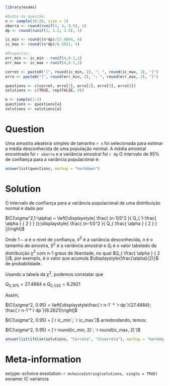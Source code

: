 ```r
library(exams)
```


```r
#Dados da questão:
n <- sample(10:20, size = 1)
xbarra <- round(runif(1, 4, 8.5), 1)
dp <- round(runif(1, 1.2, 3.5), 1)

ic_min <- round((n*dp)/27.4884, 4)
ic_max <- round((n*dp)/6.2621, 4)

#Respostas:
err_min <- ic_min - runif(4,0.1,1)
err_max <- ic_max + runif(4,0.1,1)

corret <- paste0("[", round(ic_min, 2), "; ", round(ic_max, 2), "]")
erro <- paste0("[", round(err_min, 2), "; ", round(err_max, 2), "]")

questions <- c(corret, erro[1], erro[2], erro[3], erro[4])
solutions <- c(TRUE, rep(FALSE, 4))

o <- sample(1:5)
questions <- questions[o]
solutions <- solutions[o]

```

Question
========

Uma amostra aleatória simples de tamanho `r n` foi selecionada para estimar a média desconhecida de uma população normal. A média amostral encontrada foi `r xbarra` e a variância amostral foi `r dp` O intervalo de 95% de confiança para a variância populacional é:

```r
answerlist(questions, markup = "markdown")
```

Solution
========

O intervalo de confiança para a variância populacional de uma distribuição normal é dado por

$IC(\sigma^2,1-\alpha) = \left[\displaystyle{ \frac{ (n-1)S^2 }{ Q_{ 1-\frac{ \alpha } { 2 } } }};\displaystyle{ \frac{ (n-1)S^2 }{ Q_{ \frac{ \alpha } { 2 } } }}\right]$

Onde $1-\alpha$ é o nível de confiança, $\sigma^2$ é a variância desconhecida, $n$ é o tamanho de amostra, $S^2$ é a variância amostral e $Q_i$ é o valor tabelado da distribuição $\chi^2$ com n-1 graus de liberdade, no qual $Q_{ \frac{ \alpha } { 2 }}$, por exemplo, é o valor que acumula $\displaystyle{\frac{\alpha}{2}}$ de probabilidade.

Usando a tabela da $\chi^2$, podemos constatar que

$Q_{0,975} = 27.4884$ e
$Q_{0,025} = 6.2621$

Assim,

$IC(\sigma^2, 0.95) = \left[\displaystyle\frac{`r n-1` * `r dp`}{27.4884}; \frac{`r n-1`*`r dp`}{6.2621}\right]$

$IC(\sigma^2, 0.95) = [`r ic_min`; `r ic_max`]$ arredondando, temos:

$IC(\sigma^2, 0.95) = [`r round(ic_min, 2)`; `r round(ic_max, 2)`]$ 


```r
answerlist(ifelse(solutions, "Correta", "Incorreta"), markup = "markdown")
```

Meta-information
================
extype: schoice
exsolution: `r mchoice2string(solutions, single = TRUE)`
exname: IC variancia